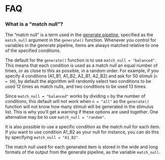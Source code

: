 # FAQ

### What is a "match null"? {-}

The "match null" is a term used in the [generate pipeline](the-generate-pipeline.html), specified as the `match_null` argument in the `generate()` function. Whenever you control for variables in the generate pipeline, items are always matched relative to one of the specified conditions.

The default for the `generate()` function is to use `match_null = "balanced"`. This means that each condition is used as a match null an equal number of times, or as close to this as possible, in a random order. For example, if you specify 4 conditions (A1_B1, A1_B2, A2_B1, A2_B2) and ask for 50 stimuli (`n = 50`), by default the algorithm will randomly select two conditions to be used 12 times as match nulls, and two conditions to be used 13 times.

Since `match_null = "balanced"` works by dividing `n` by the number of conditions, this default will not work when `n = "all"` as the `generate()` function will not know how many stimuli will be generated in the stimulus list. This is why you'll get a warning if these options are used together. One alternative may be to use `match_null = "random"`.

It is also possible to use a specific condition as the match null for each item. If you want to use condition A1_B2 as your null for instance, you can do this by specifying `match_null = "A1_B2"`.

The match null used for each generated item is stored in the wide and long formats of the output from the generate pipeline, as the variable `match_null`.

